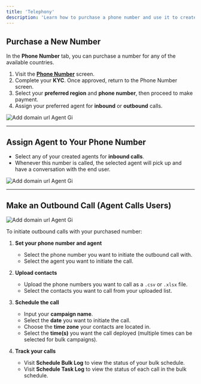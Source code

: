 ```yaml
---
title: 'Telephony'
description: 'Learn how to purchase a phone number and use it to create inbound or outbound calls with Indigenius.'
---
```


## Purchase a New Number

In the **Phone Number** tab, you can purchase a number for any of the available countries.  

1. Visit the [**Phone Number**](https://agent.indigenius.ai/dashboard/phone-numbers) screen.  
2. Complete your **KYC**. Once approved, return to the Phone Number screen.  
3. Select your **preferred region** and **phone number**, then proceed to make payment.  
4. Assign your preferred agent for **inbound** or **outbound** calls.  

![Add domain url Agent Gi](/images/purchase-phone.gif)

---

## Assign Agent to Your Phone Number

- Select any of your created agents for **inbound calls**.  
- Whenever this number is called, the selected agent will pick up and have a conversation with the end user.  

![Add domain url Agent Gi](/images/phone-agent-assign.png)

---

## Make an Outbound Call (Agent Calls Users)
![Add domain url Agent Gi](/images/outbound-call.gif)

To initiate outbound calls with your purchased number:

1. **Set your phone number and agent**  
   - Select the phone number you want to initiate the outbound call with.  
   - Select the agent you want to initiate the call.  

2. **Upload contacts**  
   - Upload the phone numbers you want to call as a `.csv` or `.xlsx` file.  
   - Select the contacts you want to call from your uploaded list.  

3. **Schedule the call**  
   - Input your **campaign name**.  
   - Select the **date** you want to initiate the call.  
   - Choose the **time zone** your contacts are located in.  
   - Select the **time(s)** you want the call deployed (multiple times can be selected for bulk campaigns).  

4. **Track your calls**  
   - Visit **Schedule Bulk Log** to view the status of your bulk schedule.  
   - Visit **Schedule Task Log** to view the status of each call in the bulk schedule.  
